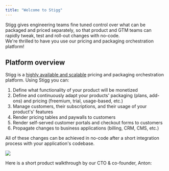 ```yaml
---
title: "Welcome to Stigg"
---
```


Stigg gives engineering teams fine tuned control over what can be packaged and priced separately, so that product and GTM teams can rapidly tweak, test and roll-out changes with no-code.  
We're thrilled to have you use our pricing and packaging orchestration platform!

## Platform overview

Stigg is a [highly available and scalable](/docs/high-availability-architecture) pricing and packaging orchestration platform. Using Stigg you can:

1. Define what functionality of your product will be monetized
2. Define and continuously adapt your products' packaging (plans, add-ons) and pricing (freemium, trial, usage-based, etc.)
3. Manage customers, their subscriptions, and their usage of your product's' features
4. Render pricing tables and paywalls to customers
5. Render self-served customer portals and checkout forms to customers
6. Propagate changes to business applications (billing, CRM, CMS, etc.)

All of these changes can be achieved in no-code after a short integration process with your application's codebase.

![](/images/7c925a6-image.png)

  
Here is a short product walkthrough by our CTO & co-founder, Anton: